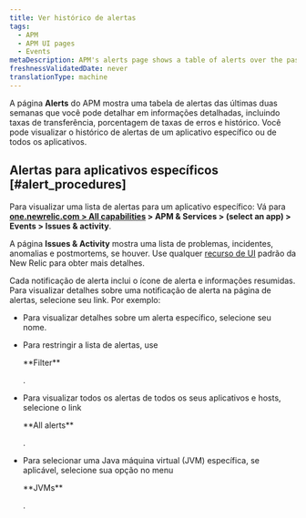 ```yaml
---
title: Ver histórico de alertas
tags:
  - APM
  - APM UI pages
  - Events
metaDescription: APM's alerts page shows a table of alerts over the past two weeks that you can drill down into for details.
freshnessValidatedDate: never
translationType: machine
---
```


A página <DNT>**Alerts**</DNT> do APM mostra uma tabela de alertas das últimas duas semanas que você pode detalhar em informações detalhadas, incluindo taxas de transferência, porcentagem de taxas de erros e histórico. Você pode visualizar o histórico de alertas de um aplicativo específico ou de todos os aplicativos.

## Alertas para aplicativos específicos [#alert_procedures]

Para visualizar uma lista de alertas para um aplicativo específico: Vá para <DNT>**[one.newrelic.com > All capabilities](https://one.newrelic.com/all-capabilities) > APM & Services > (select an app) > Events > Issues & activity**</DNT>.

A página <DNT>**Issues & Activity**</DNT> mostra uma lista de problemas, incidentes, anomalias e postmortems, se houver. Use qualquer [recurso de UI](/docs/new-relic-solutions/new-relic-one/introduction-new-relic-platform) padrão da New Relic para obter mais detalhes.

Cada notificação de alerta inclui o ícone de alerta e informações resumidas. Para visualizar detalhes sobre uma notificação de alerta na página de alertas, selecione seu link. Por exemplo:

* Para visualizar detalhes sobre um alerta específico, selecione seu nome.

* Para restringir a lista de alertas, use

  <DNT>
    **Filter**
  </DNT>

  .

* Para visualizar todos os alertas de todos os seus aplicativos e hosts, selecione o link

  <DNT>
    **All alerts**
  </DNT>

  .

* Para selecionar uma Java máquina virtual (JVM) específica, se aplicável, selecione sua opção no menu

  <DNT>
    **JVMs**
  </DNT>

  .
